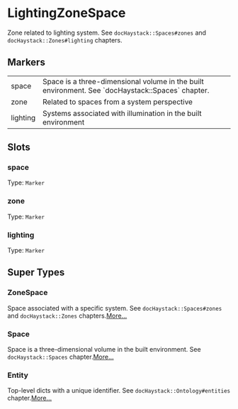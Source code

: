 # LightingZoneSpace
Zone related to lighting system.
See `docHaystack::Spaces#zones` and `docHaystack::Zones#lighting` chapters.
## Markers
<table>
<tbody>
<tr>
<td className='p-2 align-top'><span className='bg-sky-200 rounded-md px-3 py-1 text-sky-700 block font-semibold text-center text-sm'>space </span></td>
<td className='p-2 align-top'>Space is a three-dimensional volume in the built environment. See `docHaystack::Spaces` chapter.</td>
</tr>
<tr>
<td className='p-2 align-top'><span className='bg-sky-200 rounded-md px-3 py-1 text-sky-700 block font-semibold text-center text-sm'>zone </span></td>
<td className='p-2 align-top'>Related to spaces from a system perspective</td>
</tr>
<tr>
<td className='p-2 align-top'><span className='bg-sky-200 rounded-md px-3 py-1 text-sky-700 block font-semibold text-center text-sm'>lighting </span></td>
<td className='p-2 align-top'>Systems associated with illumination in the built environment</td>
</tr>
</tbody>
</table>

## Slots

### space
Type: `Marker`

### zone
Type: `Marker`

### lighting
Type: `Marker`



## Super Types
### ZoneSpace
Space associated with a specific system.
See `docHaystack::Spaces#zones` and `docHaystack::Zones` chapters.[More...](./ZoneSpace)

### Space
Space is a three-dimensional volume in the built environment.
See `docHaystack::Spaces` chapter.[More...](./Space)

### Entity
Top-level dicts with a unique identifier.
See `docHaystack::Ontology#entities` chapter.[More...](./Entity)


